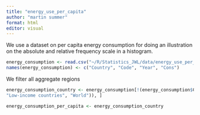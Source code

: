 ```yaml
---
title: "energy_use_per_capita"
author: "martin summer"
format: html
editor: visual
---
```


We use a dataset on per capita energy consumption for doing an illustration on 
the absolute and relative frequency scale in a histogram.

```r
energy_consumption <- read.csv("~/R/Statistics_JWL/data/energy_use_per_capita/per-capita-energy-use.csv")
names(energy_consumption) <- c("Country", "Code", "Year", "Cons")
```

We filter all aggregate regions

```r
energy_consumption_country <- energy_consumption[!(energy_consumption$Country %in% c("High-income countries", "Lower-middle-income countries", "Upper-middle-income countries" , "European Union (27)",  "Africa",
"Low-income countries", "World")), ]
```

```r
energy_consumption_per_capita <- energy_consumption_country
```

